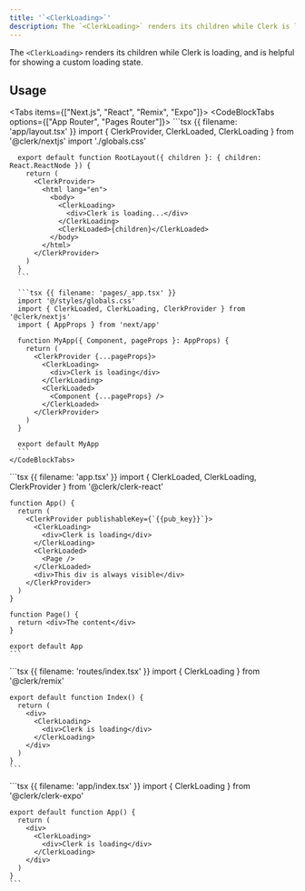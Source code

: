 ```yaml
---
title: '`<ClerkLoading>`'
description: The `<ClerkLoading>` renders its children while Clerk is loading, and is helpful for showing a custom loading state.
---
```


The `<ClerkLoading>` renders its children while Clerk is loading, and is helpful for showing a custom loading state.

## Usage

<Tabs items={["Next.js", "React", "Remix", "Expo"]}>
  <Tab>
    <CodeBlockTabs options={["App Router", "Pages Router"]}>
      ```tsx {{ filename: 'app/layout.tsx' }}
      import { ClerkProvider, ClerkLoaded, ClerkLoading } from '@clerk/nextjs'
      import './globals.css'

      export default function RootLayout({ children }: { children: React.ReactNode }) {
        return (
          <ClerkProvider>
            <html lang="en">
              <body>
                <ClerkLoading>
                  <div>Clerk is loading...</div>
                </ClerkLoading>
                <ClerkLoaded>{children}</ClerkLoaded>
              </body>
            </html>
          </ClerkProvider>
        )
      }
      ```

      ```tsx {{ filename: 'pages/_app.tsx' }}
      import '@/styles/globals.css'
      import { ClerkLoaded, ClerkLoading, ClerkProvider } from '@clerk/nextjs'
      import { AppProps } from 'next/app'

      function MyApp({ Component, pageProps }: AppProps) {
        return (
          <ClerkProvider {...pageProps}>
            <ClerkLoading>
              <div>Clerk is loading</div>
            </ClerkLoading>
            <ClerkLoaded>
              <Component {...pageProps} />
            </ClerkLoaded>
          </ClerkProvider>
        )
      }

      export default MyApp
      ```
    </CodeBlockTabs>
  </Tab>

  <Tab>
    ```tsx {{ filename: 'app.tsx' }}
    import { ClerkLoaded, ClerkLoading, ClerkProvider } from '@clerk/clerk-react'

    function App() {
      return (
        <ClerkProvider publishableKey={`{{pub_key}}`}>
          <ClerkLoading>
            <div>Clerk is loading</div>
          </ClerkLoading>
          <ClerkLoaded>
            <Page />
          </ClerkLoaded>
          <div>This div is always visible</div>
        </ClerkProvider>
      )
    }

    function Page() {
      return <div>The content</div>
    }

    export default App
    ```
  </Tab>

  <Tab>
    ```tsx {{ filename: 'routes/index.tsx' }}
    import { ClerkLoading } from '@clerk/remix'

    export default function Index() {
      return (
        <div>
          <ClerkLoading>
            <div>Clerk is loading</div>
          </ClerkLoading>
        </div>
      )
    }
    ```
  </Tab>

  <Tab>
    ```tsx {{ filename: 'app/index.tsx' }}
    import { ClerkLoading } from '@clerk/clerk-expo'

    export default function App() {
      return (
        <div>
          <ClerkLoading>
            <div>Clerk is loading</div>
          </ClerkLoading>
        </div>
      )
    }
    ```
  </Tab>
</Tabs>
